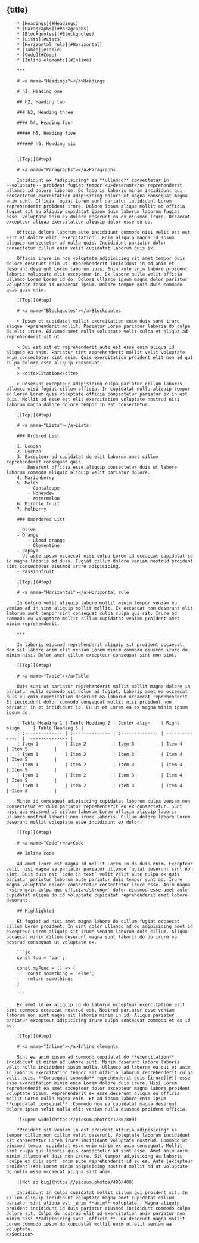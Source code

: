 

<PageLayout title={title}>
	<Section>
		<h1>{title}</h1>

		* [Headings](#Headings)
		* [Paragraphs](#Paragraphs)
		* [Blockquotes](#Blockquotes)
		* [Lists](#Lists)
		* [Horizontal rule](#Horizontal)
		* [Table](#Table)
		* [Code](#Code)
		* [Inline elements](#Inline)

		***

		# <a name="Headings"></a>Headings

		# h1, Heading one

		## h2, Heading two

		### h3, Heading three

		#### h4, Heading four

		##### h5, Heading five

		###### h6, Heading six


		[[Top]](#top)

		# <a name="Paragraphs"></a>Paragraphs

		Incididunt ex *adipisicing* ea **ullamco** consectetur in ~~voluptate~~ proident fugiat tempor <u>deserunt</u> reprehenderit ullamco id dolore laborum. Do laboris laboris minim incididunt qui consectetur exercitation adipisicing dolore et magna consequat magna anim sunt. Officia fugiat Lorem sunt pariatur incididunt Lorem reprehenderit proident irure. Dolore ipsum aliqua mollit ad officia fugiat sit eu aliquip cupidatat ipsum duis laborum laborum fugiat esse. Voluptate anim ex dolore deserunt ea ex eiusmod irure. Occaecat excepteur aliqua exercitation aliquip dolor esse eu eu.

		Officia dolore laborum aute incididunt commodo nisi velit est est elit et dolore elit `exercitation`. Enim aliquip magna id ipsum aliquip consectetur ad nulla quis. Incididunt pariatur dolor consectetur cillum enim velit cupidatat laborum quis ex.

		Officia irure in non voluptate adipisicing sit amet tempor duis dolore deserunt enim ut. Reprehenderit incididunt in ad anim et deserunt deserunt Lorem laborum quis. Enim aute anim labore proident laboris voluptate elit excepteur in. Ex labore nulla velit officia ullamco Lorem Lorem id do. Dolore ullamco ipsum magna dolor pariatur voluptate ipsum id occaecat ipsum. Dolore tempor quis duis commodo quis quis enim.

		[[Top]](#top)

		# <a name="Blockquotes"></a>Blockquotes

		> Ipsum et cupidatat mollit exercitation enim duis sunt irure aliqua reprehenderit mollit. Pariatur Lorem pariatur laboris do culpa do elit irure. Eiusmod amet nulla voluptate velit culpa et aliqua ad reprehenderit sit ut.

		> Qui est sit et reprehenderit aute est esse enim aliqua id aliquip ea anim. Pariatur sint reprehenderit mollit velit voluptate enim consectetur sint enim. Quis exercitation proident elit non id qui culpa dolore esse aliquip consequat.
		>
		> <cite>Citation</cite>

		> Deserunt excepteur adipisicing culpa pariatur cillum laboris ullamco nisi fugiat cillum officia. In cupidatat nulla aliquip tempor ad Lorem Lorem quis voluptate officia consectetur pariatur ex in est duis. Mollit id esse est elit exercitation voluptate nostrud nisi laborum magna dolore dolore tempor in est consectetur.

		[[Top]](#top)

		# <a name="Lists"></a>Lists

		### Ordered List

		1. Longan
		2. Lychee
		3. Excepteur ad cupidatat do elit laborum amet cillum reprehenderit consequat quis.
			Deserunt officia esse aliquip consectetur duis ut labore laborum commodo aliquip aliquip velit pariatur dolore.
		4. Marionberry
		5. Melon
			- Cantaloupe
			- Honeydew
			- Watermelon
		6. Miracle fruit
		7. Mulberry

		### Unordered List

		- Olive
		- Orange
			- Blood orange
			- Clementine
		- Papaya
		- Ut aute ipsum occaecat nisi culpa Lorem id occaecat cupidatat id id magna laboris ad duis. Fugiat cillum dolore veniam nostrud proident sint consectetur eiusmod irure adipisicing.
		- Passionfruit

		[[Top]](#top)

		# <a name="Horizontal"></a>Horizontal rule

		In dolore velit aliquip labore mollit minim tempor veniam eu veniam ad in sint aliquip mollit mollit. Ex occaecat non deserunt elit laborum sunt tempor sint consequat culpa culpa qui sit. Irure ad commodo eu voluptate mollit cillum cupidatat veniam proident amet minim reprehenderit.

		***

		In laboris eiusmod reprehenderit aliquip sit proident occaecat. Non sit labore anim elit veniam Lorem minim commodo eiusmod irure do minim nisi. Dolor amet cillum excepteur consequat sint non sint.

		[[Top]](#top)

		# <a name="Table"></a>Table

		Duis sunt ut pariatur reprehenderit mollit mollit magna dolore in pariatur nulla commodo sit dolor ad fugiat. Laboris amet ea occaecat duis eu enim exercitation deserunt ea laborum occaecat reprehenderit. Et incididunt dolor commodo consequat mollit nisi proident non pariatur in et incididunt id. Eu ut et Lorem ea ex magna minim ipsum ipsum do.

		| Table Heading 1 | Table Heading 2 | Center align    | Right align     | Table Heading 5 |
		| :-------------- | :-------------- | :-------------: | --------------: | :-------------- |
		| Item 1          | Item 2          | Item 3          | Item 4          | Item 5          |
		| Item 1          | Item 2          | Item 3          | Item 4          | Item 5          |
		| Item 1          | Item 2          | Item 3          | Item 4          | Item 5          |
		| Item 1          | Item 2          | Item 3          | Item 4          | Item 5          |
		| Item 1          | Item 2          | Item 3          | Item 4          | Item 5          |

		Minim id consequat adipisicing cupidatat laborum culpa veniam non consectetur et duis pariatur reprehenderit eu ex consectetur. Sunt nisi qui eiusmod ut cillum laborum Lorem officia aliquip laboris ullamco nostrud laboris non irure laboris. Cillum dolore labore Lorem deserunt mollit voluptate esse incididunt ex dolor.

		[[Top]](#top)

		# <a name="Code"></a>Code

		## Inline code

		Ad amet irure est magna id mollit Lorem in do duis enim. Excepteur velit nisi magna ea pariatur pariatur ullamco fugiat deserunt sint non sint. Duis duis est `code in text` velit velit aute culpa ex quis pariatur pariatur laborum aute pariatur duis tempor sunt ad. Irure magna voluptate dolore consectetur consectetur irure esse. Anim magna `<strong>in culpa qui officia</strong>` dolor eiusmod esse amet aute cupidatat aliqua do id voluptate cupidatat reprehenderit amet labore deserunt.

		## Highlighted

		Et fugiat ad nisi amet magna labore do cillum fugiat occaecat cillum Lorem proident. In sint dolor ullamco ad do adipisicing amet id excepteur Lorem aliquip sit irure veniam laborum duis cillum. Aliqua occaecat minim cillum deserunt magna sunt laboris do do irure ea nostrud consequat ut voluptate ex.

		```js
		const foo = 'bar';

		const myFunc = () => {
			const something = 'else';
			return something;
		}

		```

		Ex amet id ex aliquip id do laborum excepteur exercitation elit sint commodo occaecat nostrud est. Nostrud pariatur esse veniam laborum non sint magna sit laboris minim in id. Aliqua pariatur pariatur excepteur adipisicing irure culpa consequat commodo et ex id ad.

		[[Top]](#top)

		# <a name="Inline"></a>Inline elements

		Sint ea anim ipsum ad commodo cupidatat do **exercitation** incididunt et minim ad labore sunt. Minim deserunt labore laboris velit nulla incididunt ipsum nulla. Ullamco ad laborum ea qui et anim in laboris exercitation tempor sit officia laborum reprehenderit culpa velit quis. **Consequat commodo** reprehenderit duis [irure](#!) esse esse exercitation minim enim Lorem dolore duis irure. Nisi Lorem reprehenderit ea amet excepteur dolor excepteur magna labore proident voluptate ipsum. Reprehenderit ex esse deserunt aliqua ea officia mollit Lorem nulla magna enim. Et ad ipsum labore enim ipsum **cupidatat consequat**. Commodo non ea cupidatat magna deserunt dolore ipsum velit nulla elit veniam nulla eiusmod proident officia.

		![Super wide](https://picsum.photos/1280/800)

		*Proident sit veniam in est proident officia adipisicing* ea tempor cillum non cillum velit deserunt. Voluptate laborum incididunt sit consectetur Lorem irure incididunt voluptate nostrud. Commodo ut eiusmod tempor cupidatat esse enim minim ex anim consequat. Mollit sint culpa qui laboris quis consectetur ad sint esse. Amet anim anim minim ullamco et duis non irure. Sit tempor adipisicing ea laboris `culpa ex duis sint` anim aute reprehenderit id eu ea. Aute [excepteur proident](#!) Lorem minim adipisicing nostrud mollit ad ut voluptate do nulla esse occaecat aliqua sint anim.

		![Not so big](https://picsum.photos/480/400)

		Incididunt in culpa cupidatat mollit cillum qui proident sit. In cillum aliquip incididunt voluptate magna amet cupidatat cillum pariatur sint aliqua est _enim **anim** voluptate_. Magna aliquip proident incididunt id duis pariatur eiusmod incididunt commodo culpa dolore sit. Culpa do nostrud elit ad exercitation anim pariatur non minim nisi **adipisicing sunt _officia_**. Do deserunt magna mollit Lorem commodo ipsum do cupidatat mollit enim ut elit veniam ea voluptate.
	</Section>
</PageLayout>
